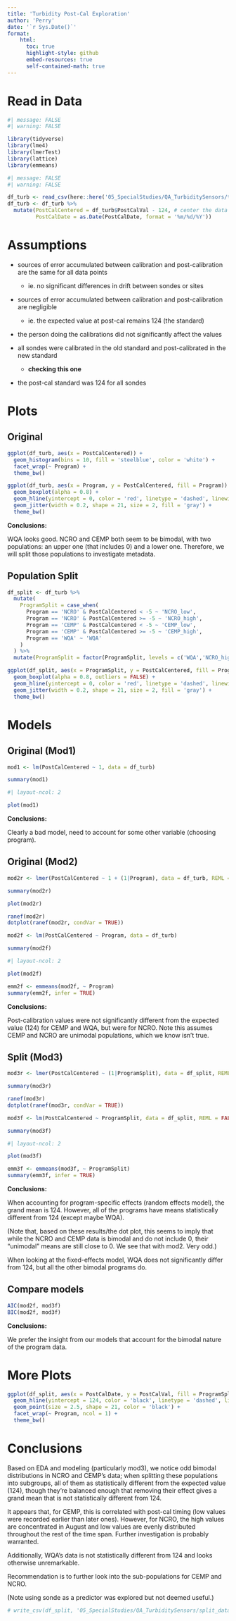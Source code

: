```yaml
---
title: 'Turbidity Post-Cal Exploration'
author: 'Perry'
date: '`r Sys.Date()`'
format:
    html:
      toc: true
      highlight-style: github
      embed-resources: true
      self-contained-math: true
---
```


# Read in Data

```r
#| message: FALSE
#| warning: FALSE

library(tidyverse)
library(lme4)
library(lmerTest)
library(lattice)
library(emmeans)
```

```r
#| message: FALSE
#| warning: FALSE

df_turb <- read_csv(here::here('05_SpecialStudies/QA_TurbiditySensors/turbiditysensors.csv'))
df_turb <- df_turb %>%
  mutate(PostCalCentered = df_turb$PostCalVal - 124, # center the data at 0
         PostCalDate = as.Date(PostCalDate, format = '%m/%d/%Y'))
```

# Assumptions

- sources of error accumulated between calibration and post-calibration are the same for all data points
  - ie. no significant differences in drift between sondes or sites

- sources of error accumulated between calibration and post-calibration are negligible
  - ie. the expected value at post-cal remains 124 (the standard)
  
- the person doing the calibrations did not significantly affect the values

- all sondes were calibrated in the old standard and post-calibrated in the new standard
  - **checking this one**

- the post-cal standard was 124 for all sondes

# Plots

## Original

```r
ggplot(df_turb, aes(x = PostCalCentered)) +
  geom_histogram(bins = 10, fill = 'steelblue', color = 'white') +
  facet_wrap(~ Program) +
  theme_bw()
```

```r
ggplot(df_turb, aes(x = Program, y = PostCalCentered, fill = Program)) +
  geom_boxplot(alpha = 0.8) +
  geom_hline(yintercept = 0, color = 'red', linetype = 'dashed', linewidth = 1) +
  geom_jitter(width = 0.2, shape = 21, size = 2, fill = 'gray') +
  theme_bw()
```

**Conclusions:**

WQA looks good. NCRO and CEMP both seem to be bimodal, with two populations: an upper one (that includes 0) and a lower one. Therefore, we will split those populations to investigate metadata.

## Population Split

```r
df_split <- df_turb %>%
  mutate(
    ProgramSplit = case_when(
      Program == 'NCRO' & PostCalCentered < -5 ~ 'NCRO_low',
      Program == 'NCRO' & PostCalCentered >= -5 ~ 'NCRO_high',
      Program == 'CEMP' & PostCalCentered < -5 ~ 'CEMP_low',
      Program == 'CEMP' & PostCalCentered >= -5 ~ 'CEMP_high',
      Program == 'WQA' ~ 'WQA'
    )
  ) %>%
  mutate(ProgramSplit = factor(ProgramSplit, levels = c('WQA','NCRO_high','NCRO_low','CEMP_high','CEMP_low')))
```

```r
ggplot(df_split, aes(x = ProgramSplit, y = PostCalCentered, fill = Program)) +
  geom_boxplot(alpha = 0.8, outliers = FALSE) +
  geom_hline(yintercept = 0, color = 'red', linetype = 'dashed', linewidth = 1) +
  geom_jitter(width = 0.2, shape = 21, size = 2, fill = 'gray') +
  theme_bw()
```

# Models

## Original (Mod1)

```r
mod1 <- lm(PostCalCentered ~ 1, data = df_turb)

summary(mod1)
```

```r
#| layout-ncol: 2

plot(mod1)
```

**Conclusions:**

Clearly a bad model, need to account for some other variable (choosing program).

## Original (Mod2)

```r
mod2r <- lmer(PostCalCentered ~ 1 + (1|Program), data = df_turb, REML = FALSE)

summary(mod2r)

plot(mod2r)
```

```r
ranef(mod2r)
dotplot(ranef(mod2r, condVar = TRUE))
```

```r
mod2f <- lm(PostCalCentered ~ Program, data = df_turb)

summary(mod2f)
```

```r
#| layout-ncol: 2

plot(mod2f)
```

```r
emm2f <- emmeans(mod2f, ~ Program)
summary(emm2f, infer = TRUE)
```

**Conclusions:**

Post-calibration values were not significantly different from the expected value (124) for CEMP and WQA, but were for NCRO. Note this assumes CEMP and NCRO are unimodal populations, which we know isn't true.

## Split (Mod3)

```r
mod3r <- lmer(PostCalCentered ~ (1|ProgramSplit), data = df_split, REML = FALSE)

summary(mod3r)
```

```r
ranef(mod3r)
dotplot(ranef(mod3r, condVar = TRUE))
```

```r
mod3f <- lm(PostCalCentered ~ ProgramSplit, data = df_split, REML = FALSE)

summary(mod3f)
```

```r
#| layout-ncol: 2

plot(mod3f)
```

```r
emm3f <- emmeans(mod3f, ~ ProgramSplit)
summary(emm3f, infer = TRUE)
```

**Conclusions:**

When accounting for program-specific effects (random effects model), the grand mean is 124. However, all of the programs have means statistically different from 124 (except maybe WQA).

(Note that, based on these results/the dot plot, this seems to imply that while the NCRO and CEMP data is bimodal and do not include 0, their “unimodal” means are still close to 0. We see that with mod2. Very odd.)

When looking at the fixed-effects model, WQA does not significantly differ from 124, but all the other bimodal programs do.

## Compare models

```r
AIC(mod2f, mod3f)
BIC(mod2f, mod3f)
```

**Conclusions:**

We prefer the insight from our models that account for the bimodal nature of the program data.

# More Plots

```r
ggplot(df_split, aes(x = PostCalDate, y = PostCalVal, fill = ProgramSplit)) +
  geom_hline(yintercept = 124, color = 'black', linetype = 'dashed', linewidth = 0.8) +
  geom_point(size = 2.5, shape = 21, color = 'black') +
  facet_wrap(~ Program, ncol = 1) +
  theme_bw()
```

# Conclusions

Based on EDA and modeling (particularly mod3), we notice odd bimodal distributions in NCRO and CEMP’s data; when splitting these populations into subgroups, all of them as statistically different from the expected value (124), though they’re balanced enough that removing their effect gives a grand mean that is not statistically different from 124.

It appears that, for CEMP, this is correlated with post-cal timing (low values were recorded earlier than later ones). However, for NCRO, the high values are concentrated in August and low values are evenly distributed throughout the rest of the time span. Further investigation is probably warranted.

Additionally, WQA’s data is not statistically different from 124 and looks otherwise unremarkable.

Recommendation is to further look into the sub-populations for CEMP and NCRO.

(Note using sonde as a predictor was explored but not deemed useful.)

```r
# write_csv(df_split, '05_SpecialStudies/QA_TurbiditySensors/split_data.csv')
```
